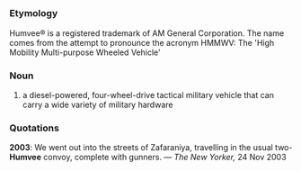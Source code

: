 =={{en}}==
===Etymology===
Humvee® is a registered trademark of AM General Corporation.  The name comes from the attempt to pronounce the acronym HMMWV: The 'High Mobility Multi-purpose Wheeled Vehicle'

===Noun===
# a diesel-powered, four-wheel-drive tactical military vehicle that can carry a wide variety of military hardware

===Quotations===
'''2003''': We went out into the streets of Zafaraniya, travelling in the usual two-'''Humvee''' convoy, complete with gunners. &mdash; ''The New Yorker,'' 24 Nov 2003